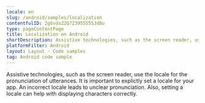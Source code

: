 ```yaml
---
locale: en
slug: /android/samples/localization
contentfulID: 2g6vdxZ2Q7Z3955S5SJdBu
type: pageContentPage
title: Localization on Android
shortDescription: Assistive technologies, such as the screen reader, use the locale for the pronunciation of utterances.
platformFilter: Android
layout: Layout - Code samples
tag: Android code sample
---
```


Assistive technologies, such as the screen reader, use the locale for the pronunciation of utterances. It is important to explictly set a locale for your app. An incorrect locale leads to unclear pronunciation. Also, setting a locale can help with displaying characters correctly.

<CodeSample id="text-localization" locale="en" platform="android"/>